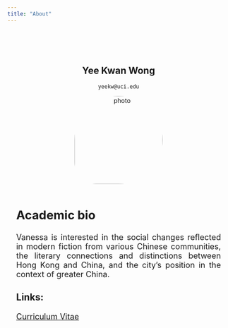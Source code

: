 ```yaml
---
title: "About"
---
```


<style type="text/css">
.title {
  display: none;
}
img {
  border-radius: 200px 200px 200px 100px;
}

</style>

<div class="row" style="text-align: center; padding-top: 50px; padding-right: 20px;padding-left: 20px">

# Yee Kwan Wong

`yeekw@uci.edu`

<img src="img/ykw_img.jpg" alt="photo" width="200" height="200" style="float:center">

</div>

<div class="row" style="text-align: justify; text-justify: inter-word;  padding-top: 2px;padding-right: 20px;padding-left: 20px; font-size: 18px">

## Academic bio

Vanessa is interested in the social changes reflected in modern fiction from various Chinese communities, the literary connections and distinctions between Hong Kong and China, and the city’s position in the context of greater China. 


### Links:

[Curriculum Vitae](pdf/yeekw_cv.pdf)

</div>
